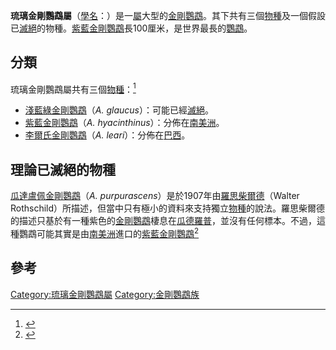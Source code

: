 {{Automatic taxobox
| image = Anodorhynchus hyacinthinus-1cp.jpg
| image_caption = [[紫藍金剛鸚鵡|紫藍金剛鸚鵡]]
| taxon = Anodorhynchus
| authority = [[Johann_Baptist_von_Spix|Spix]], 1824
| subdivision_ranks = 種
| subdivision = 
* [[淺藍綠金剛鸚鵡|淺藍綠金剛鸚鵡]] ''A. glaucus'' <small>(Vieillot, 1816)</small>
* [[紫藍金剛鸚鵡|紫藍金剛鸚鵡]] ''A. hyacinthinus'' <small>(Latham, 1790)</small>
* [[李爾氏金剛鸚鵡|李爾氏金剛鸚鵡]] ''A. leari'' <small>Bonaparte, 1856</small>
}}
'''琉璃金剛鸚鵡屬'''（[[學名|學名]]：''{{lang|la|Anodorhynchus}}''）是一[[屬|屬]]大型的[[金剛鸚鵡|金剛鸚鵡]]。其下共有三個[[物種|物種]]及一個假設已[[滅絕|滅絕]]的物種。[[紫藍金剛鸚鵡|紫藍金剛鸚鵡]]長100厘米，是世界最長的[[鸚鵡|鸚鵡]]。

== 分類 ==
琉璃金剛鸚鵡屬共有三個[[物種|物種]]：<ref name=zoonomen>{{cite web|url=http://www.zoonomen.net/avtax/psit.html|title=Zoological Nomenclature Resource: Psittaciformes (Version 9.004)|date=2008-07-05|publisher=www.zoonomen.net|accessdate=2009-08-19|archive-date=2000-09-03|archive-url=https://web.archive.org/web/20000903181936/http://www.zoonomen.net/avtax/psit.html|dead-url=no}}</ref>

* [[淺藍綠金剛鸚鵡|淺藍綠金剛鸚鵡]]（''A. glaucus''）：可能已經[[滅絕|滅絕]]。
* [[紫藍金剛鸚鵡|紫藍金剛鸚鵡]]（''A. hyacinthinus''）：分佈在[[南美洲|南美洲]]。
* [[李爾氏金剛鸚鵡|李爾氏金剛鸚鵡]]（''A. leari''）：分佈在[[巴西|巴西]]。

== 理論已滅絕的物種 ==
[[瓜達盧佩金剛鸚鵡|瓜達盧佩金剛鸚鵡]]（''A. purpurascens''）是於1907年由[[羅思柴爾德|羅思柴爾德]]（Walter Rothschild）所描述，但當中只有極小的資料來支持獨立[[物種|物種]]的說法。羅思柴爾德的描述只基於有一種紫色的[[金剛鸚鵡|金剛鸚鵡]]棲息在[[瓜德羅普|瓜德羅普]]，並沒有任何標本。不過，這種鸚鵡可能其實是由[[南美洲|南美洲]]進口的[[紫藍金剛鸚鵡|紫藍金剛鸚鵡]]<ref name=Fuller1987>{{cite book en|title=Extinct Birds|pages=148–9|first=Errol|last=Fuller|year=1987|publisher=Penguin Books (England)|isbn=0670817972}}</ref>

== 參考 ==
{{reflist}}
{{Taxonbar|from=Q635333}}

[[Category:琉璃金剛鸚鵡屬|Category:琉璃金剛鸚鵡屬]]
[[Category:金剛鸚鵡族|Category:金剛鸚鵡族]]